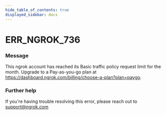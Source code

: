 ```yaml
---
hide_table_of_contents: true
displayed_sidebar: docs
---
```



# ERR_NGROK_736

### Message

This ngrok account has reached its Basic traffic policy request limit for the month. Upgrade to a Pay-as-you-go plan at https://dashboard.ngrok.com/billing/choose-a-plan?plan=paygo.

<ErrorDetails error="err_ngrok_736" />

### Further help

If you're having trouble resolving this error, please reach out to [support@ngrok.com](mailto:support@ngrok.com?subject=Help%20with%20ERR_NGROK_736)

